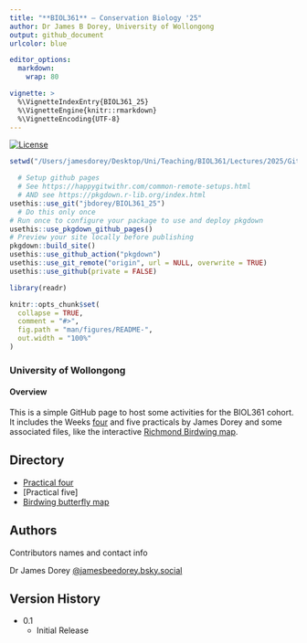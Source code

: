 ```yaml
---
title: "**BIOL361** — Conservation Biology '25"
author: Dr James B Dorey, University of Wollongong
output: github_document
urlcolor: blue

editor_options: 
  markdown: 
    wrap: 80

vignette: >
  %\VignetteIndexEntry{BIOL361_25}
  %\VignetteEngine{knitr::rmarkdown}
  %\VignetteEncoding{UTF-8}
---
```


<!-- badges: start -->

[![License](https://img.shields.io/badge/license-GPL%20(%3E=%203)-lightgrey.svg?style=flat)](http://www.gnu.org/licenses/gpl-3.0.html)

<!-- badges: end -->

```r
setwd("/Users/jamesdorey/Desktop/Uni/Teaching/BIOL361/Lectures/2025/Github_BIOL361_25/BIOL361_25")

  # Setup github pages 
  # See https://happygitwithr.com/common-remote-setups.html 
  # AND see https://pkgdown.r-lib.org/index.html
usethis::use_git("jbdorey/BIOL361_25")
  # Do this only once
# Run once to configure your package to use and deploy pkgdown
usethis::use_pkgdown_github_pages()
# Preview your site locally before publishing
pkgdown::build_site()
usethis::use_github_action("pkgdown")
usethis::use_git_remote("origin", url = NULL, overwrite = TRUE)
usethis::use_github(private = FALSE)
```

```r
library(readr)
```

<!-- README.md is generated from README.Rmd. Please edit that file -->

```r
knitr::opts_chunk$set(
  collapse = TRUE,
  comment = "#>",
  fig.path = "man/figures/README-",
  out.width = "100%"
)
```


### University of Wollongong

#### **Overview**
This is a simple GitHub page to host some activities for the BIOL361 cohort. It includes the Weeks [four](DoreyPrac1/Prac1_BIOL361.html) and five practicals by James Dorey and some associated files, like the interactive [Richmond Birdwing map](https://jbdorey.github.io/BIOL361_25/Ornithoptera%20richmondia.html).

## Directory
* [Practical four](DoreyPrac1/Prac1_BIOL361.html)
* [Practical five]
* [Birdwing butterfly map](https://jbdorey.github.io/BIOL361_25/Ornithoptera%20richmondia.html)

## Authors

Contributors names and contact info

Dr James Dorey
[@jamesbeedorey.bsky.social]([https://twitter.com/dompizzie](https://bsky.app/profile/jamesbeedorey.bsky.social))

## Version History

* 0.1
    * Initial Release
